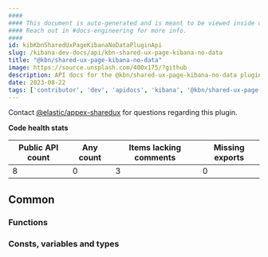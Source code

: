 ```yaml
---
####
#### This document is auto-generated and is meant to be viewed inside our experimental, new docs system.
#### Reach out in #docs-engineering for more info.
####
id: kibKbnSharedUxPageKibanaNoDataPluginApi
slug: /kibana-dev-docs/api/kbn-shared-ux-page-kibana-no-data
title: "@kbn/shared-ux-page-kibana-no-data"
image: https://source.unsplash.com/400x175/?github
description: API docs for the @kbn/shared-ux-page-kibana-no-data plugin
date: 2023-08-22
tags: ['contributor', 'dev', 'apidocs', 'kibana', '@kbn/shared-ux-page-kibana-no-data']
---
```




Contact [@elastic/appex-sharedux](https://github.com/orgs/elastic/teams/appex-sharedux) for questions regarding this plugin.

**Code health stats**

| Public API count  | Any count | Items lacking comments | Missing exports |
|-------------------|-----------|------------------------|-----------------|
| 8 | 0 | 3 | 0 |

## Common

### Functions
<DocDefinitionList data={kbnSharedUxPageKibanaNoDataObj.common.functions}/>

### Consts, variables and types
<DocDefinitionList data={kbnSharedUxPageKibanaNoDataObj.common.misc}/>

